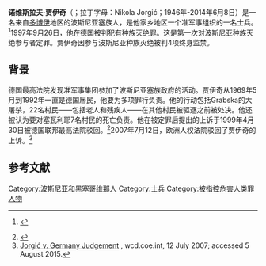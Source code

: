 {{Infobox criminal
|birth_place=南斯拉夫多博伊
|birth_date=1946年
|death_date=2014年6月8日
|death_place=[[德国|德国]]
|nationality=波士尼亚
|charge=协助和教唆种族灭绝罪和严重违反日内瓦公约的罪行
|penalty=4项终身监禁
| conviction_status =已故(狱中死亡)
}}
'''诺维斯拉夫·贾伊奇'''（{{lang-sr|Никола Јоргић}}；拉丁字母：Nikola Jorgić；1946年-2014年6月8日）是一名来自[[多博伊|多博伊]]地区的波斯尼亚塞族人，是他家乡地区一个准军事组织的一名士兵。<ref>{{cite web|url=http://www.preventgenocide.org/punish/GermanFederalCourt.htm|title=Federal High Court of Germany: Translation of Press Release into English Nr. 39 on 30 April 1999: Federal High Court makes basic ruling on genocide|access-date=2021-01-10|archive-date=2021-03-03|archive-url=https://web.archive.org/web/20210303133141/http://www.preventgenocide.org/punish/GermanFederalCourt.htm|dead-url=no}} {{cite web|url=http://www.preventgenocide.org/aboutus|title=Prevent Genocide International|accessdate=2 May 2015|archive-date=2021-05-03|archive-url=https://web.archive.org/web/20210503161024/http://www.preventgenocide.org/aboutus/|dead-url=no}}</ref>1997年9月26日，他在德国被判犯有种族灭绝罪。这是第一次对波斯尼亚种族灭绝参与者定罪。贾伊奇因参与波斯尼亚种族灭绝被判4项终身监禁。
==背景==
{{see also|波斯尼亚战争}} 
德国最高法院发现准军事集团参加了波斯尼亚塞族政府的活动。贾伊奇从1969年5月到1992年一直是德国居民，他要为多项罪行负责。他的行动包括Grabska的大屠杀，22名村民——包括老人和残疾人——在其他村民被驱逐之前被处决。他还被认为要对塞瓦利耶7名村民的死亡负责。他在被定罪后提出的上诉于1999年4月30日被德国联邦最高法院驳回。<ref>{{cite web|url=https://www.nytimes.com/1997/09/27/world/german-court-sentences-serb-to-life-for-genocide-in-bosnia.html|title=Nikola Jorgić profile at|publisher=nytimes.com|date=27 September 1997|accessdate=5 August 2015|archive-date=2017-12-29|archive-url=https://web.archive.org/web/20171229002638/http://www.nytimes.com/1997/09/27/world/german-court-sentences-serb-to-life-for-genocide-in-bosnia.html|dead-url=no}}</ref>2007年7月12日，欧洲人权法院驳回了贾伊奇的上诉。<ref>[https://wcd.coe.int/ViewDoc.jsp?id=1163649&Site=COE  Jorgić v. Germany Judgement] {{Wayback|url=https://wcd.coe.int/ViewDoc.jsp?id=1163649&Site=COE |date=20160203035157 }}, wcd.coe.int, 12 July 2007; accessed 5 August 2015.</ref>
==参考文献==
{{reflist}}
[[Category:波斯尼亚和黑塞哥维那人|Category:波斯尼亚和黑塞哥维那人]]
[[Category:士兵|Category:士兵]]
[[Category:被指控危害人类罪人物|Category:被指控危害人类罪人物]]